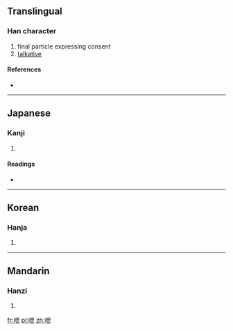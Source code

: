 ==Translingual==

===Han character===
{{Han char|rn=30|rad=口|as=05|sn=8|four=|canj=口心廿 (RPT)}}

# final particle expressing consent
# [[talkative]]

====References====
* {{Han ref|kx=0182.060|dkj=03449|dj=0401.080|hdz=10598.020|uh=546D|ud=21613}}

----

==Japanese==

===Kanji===
{{ja-kanji|grade=|rs=口05}}

# {{defn|Japanese|sort=口05}}

====Readings====
* {{ja-readings|on=[[えい]] (ei), [[せつ]] (setsu), [[せち]] (sechi)|kun=[[しゃべる]] (shaberu), [[たのしむ]] (tanoshimu)}}

----

==Korean==

===Hanja===
{{ko-hanja|hangeul=예|rv=ye|mr=ye}}

# {{defn|Korean|sort=口05}}

----

==Mandarin==

===Hanzi===
{{cmn-hanzi|pin=[[yì]] ([[yi4]])|wg=i<sup>4</sup>}}

# {{defn|Mandarin|sort=口05}}

[[fr:呭]]
[[pl:呭]]
[[zh:呭]]